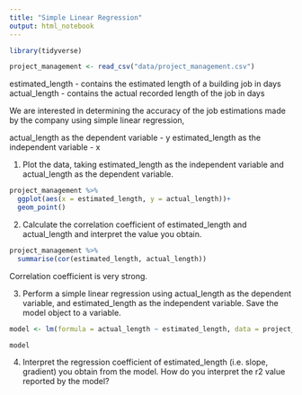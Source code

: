 ```yaml
---
title: "Simple Linear Regression"
output: html_notebook
---
```


```r
library(tidyverse)

project_management <- read_csv("data/project_management.csv")
```

estimated_length - contains the estimated length of a building job in days
actual_length - contains the actual recorded length of the job in days

We are interested in determining the accuracy of the job estimations made by the company using simple linear regression,

actual_length as the dependent variable - y
estimated_length as the independent variable - x

1. Plot the data, taking estimated_length as the independent variable and actual_length as the dependent variable.

```r
project_management %>% 
  ggplot(aes(x = estimated_length, y = actual_length))+
  geom_point()
```

2. Calculate the correlation coefficient of estimated_length and actual_length and interpret the value you obtain.
```r
project_management %>% 
  summarise(cor(estimated_length, actual_length))
```

Correlation coefficient is very strong.

3. Perform a simple linear regression using actual_length as the dependent variable, and estimated_length as the independent variable. Save the model object to a variable.
```r
model <- lm(formula = actual_length ~ estimated_length, data = project_management)

model
```

4. Interpret the regression coefficient of estimated_length (i.e. slope, gradient) you obtain from the model. How do you interpret the r2 value reported by the model?

```r

```

